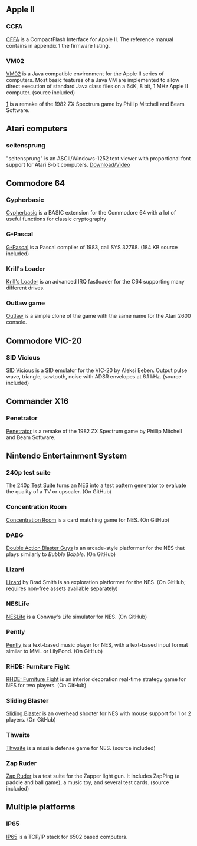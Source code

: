 == Apple II ==

=== CCFA ===
[http://dreher.net/projects/CFforAppleII/downloads/CFforAppleII_Manual_1.0.pdf CFFA] is a CompactFlash Interface for Apple II. The reference manual contains in appendix 1 the firmware listing.

=== VM02 ===
[http://sourceforge.net/projects/vm02/ VM02] is a Java compatible environment for the Apple II series of computers. Most basic features of a Java VM are implemented to allow direct execution of standard Java class files on a 64K, 8 bit, 1 MHz Apple II computer. (source included)

[https://github.com/StewBC/penetrator-apple2] is a remake of the 1982 ZX Spectrum game by Phillip Mitchell and Beam Software.

== Atari computers ==

=== seitensprung ===
"seitensprung" is an ASCII/Windows-1252 text viewer with proportional font support for Atari 8-bit computers. [http://www.atariage.com/forums/topic/157385-release-of-seitensprung-v015-5th-place-abbuc-sc/ Download/Video]

== Commodore 64 ==

=== Cypherbasic ===
[http://github.com/silizium/cypherbasic Cypherbasic] is a BASIC extension for the Commodore 64 with a lot of useful functions for classic cryptography 

=== G-Pascal ===
[http://kildall.apana.org.au/~cjb/G-Pascal/ G-Pascal] is a Pascal compiler of 1983, call SYS 32768. (184 KB source included)

=== Krill's Loader ===
[http://noname.c64.org/csdb/release/?id=78348 Krill's Loader] is an advanced IRQ fastloader for the C64 supporting many different drives.

=== Outlaw game ===
[ftp://ftp.groessler.org/pub/chris/cc65/outlaw.tar.gz Outlaw] is a simple clone of the game with the same name for the Atari 2600 console.

== Commodore VIC-20 ==

=== SID Vicious ===
[http://vic20emu.googlecode.com/svn/trunk/sidplay/ SID Vicious] is a SID emulator for the VIC-20 by Aleksi Eeben. Output pulse wave, triangle, sawtooth, noise with ADSR envelopes at 6.1 kHz. (source included)

== Commander X16 ==

=== Penetrator ===
[https://github.com/StewBC/penetrator/ Penetrator] is a remake of the 1982 ZX Spectrum game by Phillip Mitchell and Beam Software.

== Nintendo Entertainment System ==

=== 240p test suite ===
The [https://github.com/pinobatch/240p-test-mini 240p Test Suite] turns an NES into a test pattern generator to evaluate the quality of a TV or upscaler. (On GitHub)

=== Concentration Room ===
[https://github.com/pinobatch/croom-nes Concentration Room] is a card matching game for NES. (On GitHub)

=== DABG ===
[https://github.com/NovaSquirrel/DABG Double Action Blaster Guys] is an arcade-style platformer for the NES that plays similarly to ''Bubble Bobble''. (On GitHub)

=== Lizard ===
[https://github.com/bbbradsmith/lizard_src_demo Lizard] by Brad Smith is an exploration platformer for the NES. (On GitHub; requires non-free assets available separately)

=== NESLife ===
[https://github.com/NovaSquirrel/NESLife NESLife] is a Conway's Life simulator for NES. (On GitHub)

=== Pently ===
[https://github.com/Qix-/pently Pently] is a text-based music player for NES, with a text-based input format similar to MML or LilyPond. (On GitHub)

=== RHDE: Furniture Fight ===
[https://github.com/pinobatch/rhde-nes RHDE: Furniture Fight] is an interior decoration real-time strategy game for NES for two players. (On GitHub)

=== Sliding Blaster ===
[https://github.com/NovaSquirrel/SlidingBlaster Sliding Blaster] is an overhead shooter for NES with mouse support for 1 or 2 players. (On GitHub)

=== Thwaite ===
[https://github.com/pinobatch/thwaite-nes Thwaite] is a missile defense game for NES. (source included)

=== Zap Ruder ===
[https://pineight.com/nes/#ruder Zap Ruder] is a test suite for the Zapper light gun. It includes ZapPing (a paddle and ball game), a music toy, and several test cards. (source included)

== Multiple platforms ==

=== IP65 ===
[https://github.com/cc65/ip65/wiki IP65] is a TCP/IP stack for 6502 based computers.
